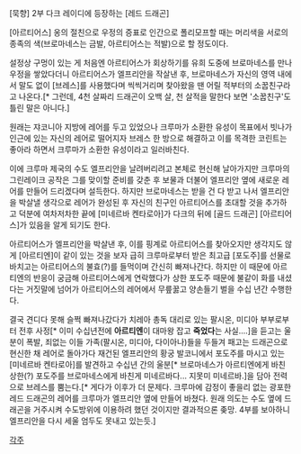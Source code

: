 [묵향] 2부 다크 레이디에 등장하는 [레드 드래곤]

[아르티어스] 옹의 절친으로 우정의 증표로 인간으로 폴리모프할 때는 머리색을 서로의 종족의 색(브로마네스는 금발, 아르티어스는 적발)으로 할 정도이다.

설정상 구멍이 있는 게 처음엔 아르티어스가 회상하기를 유희 도중에 브로마네스를 만나 우정을 쌓았다더니 아르티어스가 엘프리안을 작살낸 후, 브로마네스가 자신의 영역 내에서 말도 없이 [브레스]를 사용했다며 씩씩거리며 찾아왔을 땐 어릴 적부터의 소꿉친구라고 나온다.[* 그런데, 4천 살짜리 드래곤이 오백 살, 천 살적을 말한다 보면 '소꿉친구'도 틀린 말은 아니다.]

원래는 쟈코니아 지방에 레어를 두고 있었으나 크루마가 소환한 유성이 목표에서 빗나가 인근에 있는 자신의 레어로 떨어지자 브레스 한 방으로 해결하고 이를 목격한 코린트는 좋아라 하면서 크루마가 소환한 유성이라고 일러바친다. 

이에 크루마 제국의 수도 엘프리안을 날려버리려고 본체로 현신해 날아가지만 크루마의 그린레이크 공작은 그를 맞이할 준비를 갖춘 후 보물과 더불어 엘프리안 옆에 새로운 레어를 만들어 드리겠다며 설득한다. 하지만 브로마네스는 받을 건 다 받고 나서 엘프리안을 박살낼 생각으로 레어가 완성된 후 자신의 친구인 아르티어스를 초대할 것을 추가하고 덕분에 여차저차한 끝에 [미네르바 켄타로아]가 다크의 뒤에 [골드 드래곤] [아르티어스]가 있음을 알게 되기도 한다.

아르티어스가 엘프리안을 박살낸 후, 이를 핑계로 아르티어스를 찾아오지만 생각지도 않게 [아르티엔]이 같이 있는 것을 보자 급히 크루마로부터 받은 최고급 [포도주]를 선물로 바치고는 아르티어스의 불효(?)를 들먹이며 간신히 빠져나간다. 하지만 이 때문에 아르티엔의 반응이 궁금해 아르티어스에게 연락했다가 상한 포도주 때문에 불같이 화를 내셨다는 거짓말에 넘어가 아르티어스의 레어에서 무릎꿇고 양손들기 벌을 수십 년간 수행한다.

결국 견디다 못해 슬쩍 빠져나갔다가 치레아 총독 대리로 있는 팔시온, 미디아 부부로부터 전후 사정[* 이미 수십년전에 '''아르티엔'''이 대마왕 잡고 '''죽었다'''는 사실....]을 듣고는 울분이 폭발, 죄없는 이들 가족(팔시온, 미디아, 다이아나)들을 두들겨 패고는 드래곤으로 현신한 채 레어로 돌아가다 재건된 엘프리안의 황궁 발코니에서 포도주를 마시고 있는 [미네르바 켄타로아]를 발견하고 수십년 간의 울분[* 브로마네스가 아르티엔에게 바친 상한(?) 포도주를 브로마네스에게 바친게 미네르바다... 지못미 미네르바.]을 담아 전력으로 브레스를 뿜는다.[* 게다가 이후가 더 문제다. 크루마에 감정이 좋을리 없는 광포한 레드 드래곤의 레어를 크루마가 엘프리안 옆에 만들어 바쳤다. 원래 의도는 수도 옆에 드래곤을 거주시켜 수도방위에 이용하려 했던 것이지만 결과적으론 좆망. 4부를 보아하니 엘프리안을 다시 세울 엄두도 못내고 있는듯.]

[[각주]]
